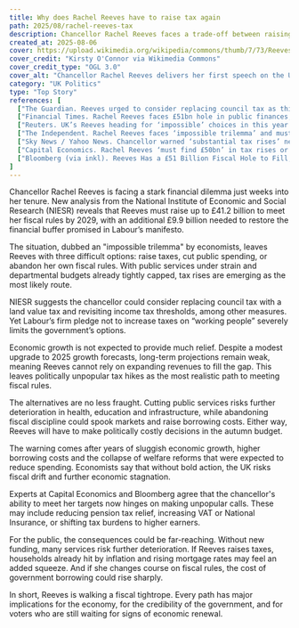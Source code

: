 ```yaml
---
title: Why does Rachel Reeves have to raise tax again
path: 2025/08/rachel-reeves-tax
description: Chancellor Rachel Reeves faces a trade-off between raising taxes, cutting expenditure and potentially breaching fiscal commitments to raise £41bn.
created_at: 2025-08-06
cover: https://upload.wikimedia.org/wikipedia/commons/thumb/7/73/Reeves_first_speech.jpg/960px-Reeves_first_speech.jpg?20240708142709
cover_credit: "Kirsty O'Connor via Wikimedia Commons"
cover_credit_type: "OGL 3.0"
cover_alt: "Chancellor Rachel Reeves delivers her first speech on the UK economy"
category: "UK Politics"
type: "Top Story"
references: [
  ["The Guardian. Reeves urged to consider replacing council tax as thinktank warns of ‘impossible trilemma’ for chancellor – UK politics live. 6 Aug 2025.", "https://www.theguardian.com/politics/live/2025/aug/06/rachel-reeves-council-tax-thinktank-trilemma-uk-politics-labour"],
  ["Financial Times. Rachel Reeves faces £51bn hole in public finances, think-tank warns. 6 Aug 2025.", "https://www.ft.com/content/4ea9fd46-afe5-11ee-b7a2-fd470d506693"],
  ["Reuters. UK’s Reeves heading for ‘impossible’ choices in this year’s budget, think tank says. 5 Aug 2025.", "https://www.reuters.com/world/uk/uks-reeves-heading-impossible-choices-this-years-budget-think-tank-says-2025-08-05/"],
  ["The Independent. Rachel Reeves faces ‘impossible trilemma’ and must raise taxes or cut spending to plug £50bn black hole. 6 Aug 2025.", "https://www.independent.co.uk/news/uk/politics/rachel-reeves-black-hole-budget-b2538106.html"],
  ["Sky News / Yahoo News. Chancellor warned ‘substantial tax rises’ needed as she faces ‘impossible trilemma’. 6 Aug 2025.", "https://uk.news.yahoo.com/chancellor-warned-substantial-tax-rises-063042761.html"],
  ["Capital Economics. Rachel Reeves ‘must find £50bn’ in tax rises or spending cuts in budget. 6 Aug 2025.", "https://www.capitaleconomics.com/publications/uk-economics/uk-economics-update/reeves-must-find-50bn"],
  ["Bloomberg (via inkl). Reeves Has a £51 Billion Fiscal Hole to Fill, UK Think Tank says. 5 Aug 2025.", "https://www.inkl.com/news/reeves-has-51-billion-fiscal-hole"]
]
---
```


Chancellor Rachel Reeves is facing a stark financial dilemma just weeks into her tenure. New analysis from the National Institute of Economic and Social Research (NIESR) reveals that Reeves must raise up to £41.2 billion to meet her fiscal rules by 2029, with an additional £9.9 billion needed to restore the financial buffer promised in Labour’s manifesto.<Pointer number="1" />

The situation, dubbed an "impossible trilemma" by economists, leaves Reeves with three difficult options: raise taxes, cut public spending, or abandon her own fiscal rules. With public services under strain and departmental budgets already tightly capped, tax rises are emerging as the most likely route.<Pointer number="2" />

NIESR suggests the chancellor could consider replacing council tax with a land value tax and revisiting income tax thresholds, among other measures.<Pointer number="1" /> Yet Labour’s firm pledge not to increase taxes on “working people” severely limits the government’s options.<Pointer number="3" />

Economic growth is not expected to provide much relief. Despite a modest upgrade to 2025 growth forecasts, long-term projections remain weak, meaning Reeves cannot rely on expanding revenues to fill the gap.<Pointer number="3" /> This leaves politically unpopular tax hikes as the most realistic path to meeting fiscal rules.

The alternatives are no less fraught. Cutting public services risks further deterioration in health, education and infrastructure, while abandoning fiscal discipline could spook markets and raise borrowing costs. Either way, Reeves will have to make politically costly decisions in the autumn budget.<Pointer number="4" />

The warning comes after years of sluggish economic growth, higher borrowing costs and the collapse of welfare reforms that were expected to reduce spending.<Pointer number="5" /> Economists say that without bold action, the UK risks fiscal drift and further economic stagnation.

Experts at Capital Economics and Bloomberg agree that the chancellor's ability to meet her targets now hinges on making unpopular calls.<Pointer number="6" /><Pointer number="7" /> These may include reducing pension tax relief, increasing VAT or National Insurance, or shifting tax burdens to higher earners.

For the public, the consequences could be far-reaching. Without new funding, many services risk further deterioration. If Reeves raises taxes, households already hit by inflation and rising mortgage rates may feel an added squeeze. And if she changes course on fiscal rules, the cost of government borrowing could rise sharply.<Pointer number="2" /><Pointer number="5" />

In short, Reeves is walking a fiscal tightrope. Every path has major implications for the economy, for the credibility of the government, and for voters who are still waiting for signs of economic renewal.


